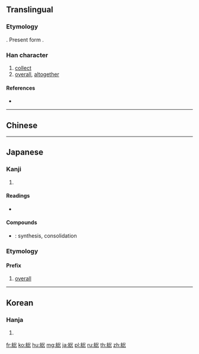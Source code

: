 {{character info/new}}
{{also|总|總}}
==Translingual==
{{Han simplified forms|總|総|总}}

===Etymology===
{{Han simp|總|f=悤|t=忩}}. Present form {{Han compound|糸|t1=rope, bind|忩|ls=psc|c1=s|c2=p}}.

===Han character===
{{Han char|rn=120|rad=糸|as=08|sn=14|four=|canj=VFCIP|ids=⿰糹忩}}

# [[collect]]
# [[overall]], [[altogether]]

====References====
* {{Han ref|kx=0929.240|dkj=27620|dj=1367.160|hdz=53417.070|uh=7DCF|ud=32207}}

----

==Chinese==
{{zh-see|總|v}}

----

==Japanese==

===Kanji===
{{ja-kanji|grade=5|rs=糸08|style=s|kyu=總}}

# {{defn|lang=ja|sort=糸08}}

====Readings====
* {{ja-readings|on=[[そう]] (sō)|kun=[[ふさ]] (fusa), [[すべる]] (suberu), [[すべて]] (subete)|nanori=}}

====Compounds====
* {{ja-r|総合|そうごう}}: synthesis, consolidation

===Etymology===
{{ja-kanjitab|そう|yomi=o}}

====Prefix====
{{ja-pos|prefix|そう}}

# [[overall]]
#: {{ja-x|'''総'''工費|'''そう'''-こうひ|'''overall''' construction cost}}

----

==Korean==

===Hanja===
{{ko-hanja|hangeul=총|eumhun=|rv=chong|mr=ch'ong|y=chong}}

# {{defn|lang=ko|sort=糸08}}

[[fr:総]]
[[ko:総]]
[[hu:総]]
[[mg:総]]
[[ja:総]]
[[pl:総]]
[[ru:総]]
[[th:総]]
[[zh:総]]